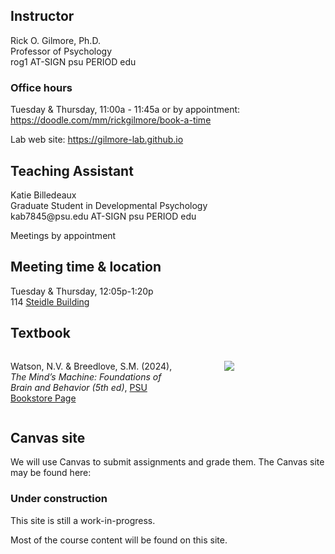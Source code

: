 ## Instructor {-}

Rick O. Gilmore, Ph.D. \
Professor of Psychology \
rog1 AT-SIGN psu PERIOD edu \

### Office hours

Tuesday & Thursday, 11:00a - 11:45a or by appointment: <https://doodle.com/mm/rickgilmore/book-a-time></br>

Lab web site: <https://gilmore-lab.github.io>

## Teaching Assistant {-}

Katie Billedeaux \
Graduate Student in Developmental Psychology \
kab7845@psu.edu AT-SIGN psu PERIOD edu \

Meetings by appointment \

## Meeting time & location {-}

Tuesday & Thursday, 12:05p-1:20p \
114 [Steidle Building](https://map.psu.edu/?id=1134#!ct/25403,26748,26749,26750,27255?m/272173?s/stei)

## Textbook

:::: {.columns}
::: {.column width=60%}
Watson, N.V. & Breedlove, S.M. (2024), *The Mind's Machine: Foundations of Brain and Behavior (5th ed)*, [PSU Bookstore Page](https://psu.bncollege.com/c/Minds-Machine/p/MBS_9633092_used?currentCampus=435&currentTerm=435_1_25_F&currentCourse=435_1_25_F_806_260_1&rental=true)
:::
::: {.column width=5%}
:::
::: {.column width=35%}
![](include/img/watson-breedlove-5e.jpg)
:::
::::

## Canvas site

We will use Canvas to submit assignments and grade them.
The Canvas site may be found here: 

::: {.callout-warning}
### Under construction

This site is still a work-in-progress.
:::


<!-- <https://psu.instructure.com/courses/2381584> -->

Most of the course content will be found on this site.